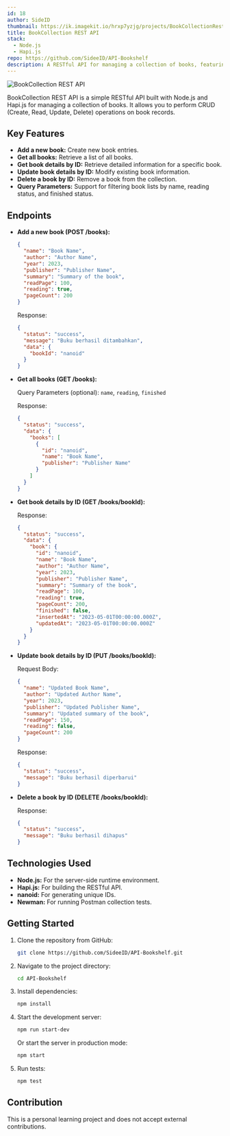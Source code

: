 ```yaml
---
id: 18
author: SideID
thumbnail: https://ik.imagekit.io/hrxp7yzjg/projects/BookCollectionRestAPI.jpg?updatedAt=1742448732768
title: BookCollection REST API
stack:
  - Node.js
  - Hapi.js
repo: https://github.com/SideeID/API-Bookshelf
description: A RESTful API for managing a collection of books, featuring CRUD operations.
---
```


<img
  src="https://ik.imagekit.io/hrxp7yzjg/projects/BookCollectionRestAPI.jpg?updatedAt=1742448732768"
  alt="BookCollection REST API"
  fetchPriority="high"
/>

BookCollection REST API is a simple RESTful API built with Node.js and Hapi.js for managing a collection of books. It allows you to perform CRUD (Create, Read, Update, Delete) operations on book records.

## Key Features

* **Add a new book:** Create new book entries.
* **Get all books:** Retrieve a list of all books.
* **Get book details by ID:** Retrieve detailed information for a specific book.
* **Update book details by ID:** Modify existing book information.
* **Delete a book by ID:** Remove a book from the collection.
* **Query Parameters:** Support for filtering book lists by name, reading status, and finished status.

## Endpoints

* **Add a new book (POST /books):**

    ```json
    {
      "name": "Book Name",
      "author": "Author Name",
      "year": 2023,
      "publisher": "Publisher Name",
      "summary": "Summary of the book",
      "readPage": 100,
      "reading": true,
      "pageCount": 200
    }
    ```

    Response:

    ```json
    {
      "status": "success",
      "message": "Buku berhasil ditambahkan",
      "data": {
        "bookId": "nanoid"
      }
    }
    ```

* **Get all books (GET /books):**

    Query Parameters (optional): `name`, `reading`, `finished`

    Response:

    ```json
    {
      "status": "success",
      "data": {
        "books": [
          {
            "id": "nanoid",
            "name": "Book Name",
            "publisher": "Publisher Name"
          }
        ]
      }
    }
    ```

* **Get book details by ID (GET /books/bookId):**

    Response:

    ```json
    {
      "status": "success",
      "data": {
        "book": {
          "id": "nanoid",
          "name": "Book Name",
          "author": "Author Name",
          "year": 2023,
          "publisher": "Publisher Name",
          "summary": "Summary of the book",
          "readPage": 100,
          "reading": true,
          "pageCount": 200,
          "finished": false,
          "insertedAt": "2023-05-01T00:00:00.000Z",
          "updatedAt": "2023-05-01T00:00:00.000Z"
        }
      }
    }
    ```

* **Update book details by ID (PUT /books/bookId):**

    Request Body:

    ```json
    {
      "name": "Updated Book Name",
      "author": "Updated Author Name",
      "year": 2023,
      "publisher": "Updated Publisher Name",
      "summary": "Updated summary of the book",
      "readPage": 150,
      "reading": false,
      "pageCount": 200
    }
    ```

    Response:

    ```json
    {
      "status": "success",
      "message": "Buku berhasil diperbarui"
    }
    ```

* **Delete a book by ID (DELETE /books/bookId):**

    Response:

    ```json
    {
      "status": "success",
      "message": "Buku berhasil dihapus"
    }
    ```

## Technologies Used

* **Node.js:** For the server-side runtime environment.
* **Hapi.js:** For building the RESTful API.
* **nanoid:** For generating unique IDs.
* **Newman:** For running Postman collection tests.

## Getting Started

1.  Clone the repository from GitHub:

    ```bash
    git clone https://github.com/SideeID/API-Bookshelf.git
    ```

2.  Navigate to the project directory:

    ```bash
    cd API-Bookshelf
    ```

3.  Install dependencies:

    ```bash
    npm install
    ```

4.  Start the development server:

    ```bash
    npm run start-dev
    ```

    Or start the server in production mode:

    ```bash
    npm start
    ```

5.  Run tests:

    ```bash
    npm test
    ```

## Contribution

This is a personal learning project and does not accept external contributions.